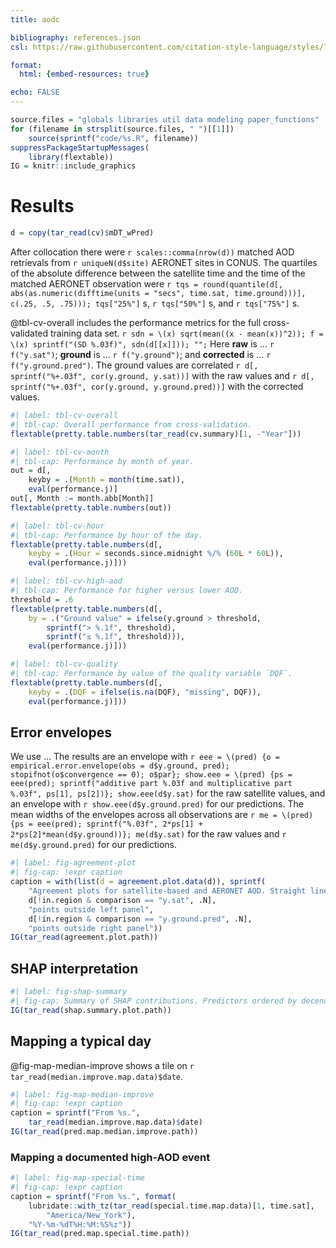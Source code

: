 ```yaml
---
title: aodc

bibliography: references.json
csl: https://raw.githubusercontent.com/citation-style-language/styles/795ad0c77258cb7e01f3413123b5b556b4cb6a98/dependent/journal-of-geophysical-research-atmospheres.csl

format:
  html: {embed-resources: true}

echo: FALSE
---
```


```r
source.files = "globals libraries util data modeling paper_functions"
for (filename in strsplit(source.files, " ")[[1]])
    source(sprintf("code/%s.R", filename))
suppressPackageStartupMessages(
    library(flextable))
IG = knitr::include_graphics
```

# Results

```r
d = copy(tar_read(cv)$mDT_wPred)
```

After collocation there were `r scales::comma(nrow(d))` matched AOD retrievals from `r uniqueN(d$site)` AERONET sites in CONUS. The quartiles of the absolute difference between the satellite time and the time of the matched AERONET observation were `r tqs = round(quantile(d[, abs(as.numeric(difftime(units = "secs", time.sat, time.ground)))], c(.25, .5, .75))); tqs["25%"]` s, `r tqs["50%"]` s, and `r tqs["75%"]` s.

@tbl-cv-overall includes the performance metrics for the full cross-validated training data set. `r sdn = \(x) sqrt(mean((x - mean(x))^2)); f = \(x) sprintf("(SD %.03f)", sdn(d[[x]])); "";` Here **raw** is … `r f("y.sat")`; **ground** is … `r f("y.ground")`; and **corrected** is … `r f("y.ground.pred")`. The ground values are correlated `r d[, sprintf("%+.03f", cor(y.ground, y.sat))]` with the raw values and `r d[, sprintf("%+.03f", cor(y.ground, y.ground.pred))]` with the corrected values.

```r
#| label: tbl-cv-overall
#| tbl-cap: Overall performance from cross-validation.
flextable(pretty.table.numbers(tar_read(cv.summary)[1, -"Year"]))
```

```r
#| label: tbl-cv-month
#| tbl-cap: Performance by month of year.
out = d[,
    keyby = .(Month = month(time.sat)),
    eval(performance.j)]
out[, Month := month.abb[Month]]
flextable(pretty.table.numbers(out))
```

```r
#| label: tbl-cv-hour
#| tbl-cap: Performance by hour of the day.
flextable(pretty.table.numbers(d[,
    keyby = .(Hour = seconds.since.midnight %/% (60L * 60L)),
    eval(performance.j)]))
```

```r
#| label: tbl-cv-high-aod
#| tbl-cap: Performance for higher versus lower AOD.
threshold = .6
flextable(pretty.table.numbers(d[,
    by = .("Ground value" = ifelse(y.ground > threshold,
        sprintf("> %.1f", threshold),
        sprintf("≤ %.1f", threshold))),
    eval(performance.j)]))
```

```r
#| label: tbl-cv-quality
#| tbl-cap: Performance by value of the quality variable `DQF`.
flextable(pretty.table.numbers(d[,
    keyby = .(DQF = ifelse(is.na(DQF), "missing", DQF)),
    eval(performance.j)]))
```

## Error envelopes

We use … The results are an envelope with `r eee = \(pred) {o = empirical.error.envelope(obs = d$y.ground, pred); stopifnot(o$convergence == 0); o$par}; show.eee = \(pred) {ps = eee(pred); sprintf("additive part %.03f and multiplicative part %.03f", ps[1], ps[2])}; show.eee(d$y.sat)` for the raw satellite values, and an envelope with `r show.eee(d$y.ground.pred)` for our predictions. The mean widths of the envelopes across all observations are `r me = \(pred) {ps = eee(pred); sprintf("%.03f", 2*ps[1] + 2*ps[2]*mean(d$y.ground))}; me(d$y.sat)` for the raw values and `r me(d$y.ground.pred)` for our predictions.

```r
#| label: fig-agreement-plot
#| fig-cap: !expr caption
caption = with(list(d = agreement.plot.data(d)), sprintf(
    "Agreement plots for satellite-based and AERONET AOD. Straight lines show empirical error envelopes containing 2/3 of retrievals. Not shown: %s %s and %s %s",
    d[!in.region & comparison == "y.sat", .N],
    "points outside left panel",
    d[!in.region & comparison == "y.ground.pred", .N],
    "points outside right panel"))
IG(tar_read(agreement.plot.path))
```

## SHAP interpretation

```r
#| label: fig-shap-summary
#| fig-cap: Summary of SHAP contributions. Predictors ordered by decending mean absolute SHAP (printed along left).
IG(tar_read(shap.summary.plot.path))
```

## Mapping a typical day

@fig-map-median-improve shows a tile on `r tar_read(median.improve.map.data)$date`.

```r
#| label: fig-map-median-improve
#| fig-cap: !expr caption
caption = sprintf("From %s.",
    tar_read(median.improve.map.data)$date)
IG(tar_read(pred.map.median.improve.path))
```

### Mapping a documented high-AOD event

```r
#| label: fig-map-special-time
#| fig-cap: !expr caption
caption = sprintf("From %s.", format(
    lubridate::with_tz(tar_read(special.time.map.data)[1, time.sat],
        "America/New_York"),
    "%Y-%m-%dT%H:%M:%S%z"))
IG(tar_read(pred.map.special.time.path))
```
